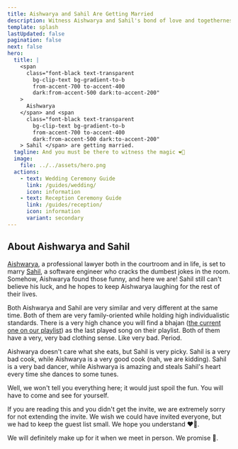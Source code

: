 ```yaml
---
title: Aishwarya and Sahil Are Getting Married
description: Witness Aishwarya and Sahil's bond of love and togetherness become official.
template: splash
lastUpdated: false
pagination: false
next: false
hero:
  title: |
    <span
      class="font-black text-transparent
        bg-clip-text bg-gradient-to-b
        from-accent-700 to-accent-400
        dark:from-accent-500 dark:to-accent-200"
    >
      Aishwarya
    </span> and <span
      class="font-black text-transparent
        bg-clip-text bg-gradient-to-b
        from-accent-700 to-accent-400
        dark:from-accent-500 dark:to-accent-200"
    > Sahil </span> are getting married.
  tagline: And you must be there to witness the magic ❤️🎊
  image:
    file: ../../assets/hero.png
  actions:
    - text: Wedding Ceremony Guide
      link: /guides/wedding/
      icon: information
    - text: Reception Ceremony Guide
      link: /guides/reception/
      icon: information
      variant: secondary
---
```



## About Aishwarya and Sahil

[Aishwarya](https://www.linkedin.com/in/aishwarya-belle-991767145/), a professional lawyer both in the courtroom and in life, is set to marry [Sahil](https://sahilarora.in), a software engineer who cracks the dumbest jokes in the room. Somehow, Aishwarya found those funny, and here we are! Sahil still can't believe his luck, and he hopes to keep Aishwarya laughing for the rest of their lives.

Both Aishwarya and Sahil are very similar and very different at the same time. Both of them are very family-oriented while holding high individualistic standards. There is a very high chance you will find a bhajan ([the current one on our playlist](https://youtu.be/7ULuo-Xpfbk?si=FIIKH5Gdmk5uw3Ic)) as the last played song on their playlist. Both of them have a very, very bad clothing sense. Like very bad. Period.

Aishwarya doesn't care what she eats, but Sahil is very picky. Sahil is a very bad cook, while Aishwarya is a very good cook (nah, we are kidding). Sahil is a very bad dancer, while Aishwarya is amazing and steals Sahil's heart every time she dances to some tunes.

Well, we won't tell you everything here; it would just spoil the fun. You will have to come and see for yourself.

<Aside>
If you are reading this and you didn't get the invite, we are extremely sorry for not extending the invite. We wish we could have invited everyone, but we had to keep the guest list small. We hope you understand ❤️🙏.

We will definitely make up for it when we meet in person. We promise 🤝.
</Aside>

